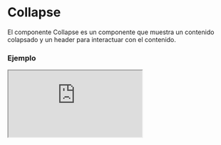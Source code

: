 
# Collapse

El componente Collapse es un componente que muestra un contenido colapsado y un header para interactuar con el contenido.

### Ejemplo

<Iframe src="https://fenextjs-component-storybook.vercel.app/iframe.html?args=&id=collapse-simple--index&viewMode=story" />

### Importacion

Para importar el componente Collapse, se puede hacer desde fenextjs o fenextjs-component

```tsx copy
import {
  Collapse,
  CollapseProps,
} from "fenextjs/cjs/component/Collapse/Simple";
```

o

```tsx copy
import {
  Collapse,
  CollapseProps,
} from "fenextjs-component/cjs/Collapse/Simple";
```

### Parametros

| Propiedad     |           Tipo            | Requerido | Default | Descripción                                                            |
| ------------- | :-----------------------: | :-------: | :-----: | :--------------------------------------------------------------------- |
| loader        |          boolean          |    no     |         | Indica si el Collapse está actualmente en estado de carga.             |
| disabled      |          boolean          |    no     |         | Indica si el Collapse está deshabilitado o no.                         |
| defaultActive |          boolean          |    no     |         | Indica si el Collapse está activo por defecto para mostrar.            |
| active        |          boolean          |    no     |         | Indica si el Collapse está activo para mostrar.                        |
| name          |          string           |    no     |         | El nombre para el Collapse.                                            |
| status        | "none" \| "error" \| "ok" |    no     |         | Estado del collapse. Puede ser "none", "error" u "ok".                 |
| type          |   "radio" \| "checkbox"   |    no     |         | Tipo de collapse. Puede ser "radio" o "checkbox".                      |
| show          |   "checked" \| "focus"    |    no     |         | Tipo de forma para mostrar el collapse. Puede ser "checked" o "focus". |
| header        |         ReactNode         |    sí     |         | Encabezado del Collapse.                                               |
| onChange      | (value: boolean) => void  |    no     |         | Función de cambio del Collapse.                                        |

### Storybook

Para ver el storybook del componente lo puede hacer con este [link](https://fenextjs-component-storybook.vercel.app/?path=/story/collapse-simple--index)

### Usos

- Uso básico del componente Collapse

```tsx copy
<Collapse
  loader={false}
  disabled={false}
  defaultActive={false}
  active={true}
  name="exampleCollapse"
  status="ok"
  type="checkbox"
  show="focus"
  header={<HeaderComponent />}
  onChange={(value) =>
    console.log(`Collapse cambiado a ${value ? "activo" : "inactivo"}`)
  }
>
  Contenido del Collapse
</Collapse>
```
